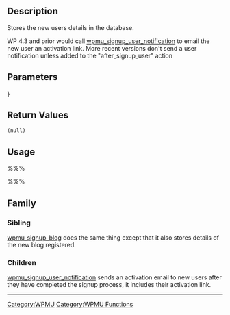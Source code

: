 == Description ==
Stores the new users details in the database.

WP 4.3 and prior would call [[WPMU Functions/wpmu_signup_user_notification|wpmu_signup_user_notification]] to email the new user an activation link.  More recent versions don't send a user notification unless added to the "after_signup_user" action

== Parameters ==
{{Parameter|$user|string|The new user's username.}}
{{Parameter|$user_email|string|The new users' email address.}}}
{{Parameter|$meta|object|Other meta information.|optional|[blank string]}}

== Return Values ==
; <tt>(null)</tt>

== Usage ==
%%%<?php wpmu_signup_user($user, $user_email, $meta); ?>%%%
== Family ==
===Sibling===
[[WPMU Functions/wpmu_signup_blog|wpmu_signup_blog]] does the same thing except that it also stores details of the new blog registered.

=== Children ===
[[WPMU Functions/wpmu_signup_user_notification|wpmu_signup_user_notification]] sends an activation email to new users after they have completed the signup process, it includes their activation link.

----

[[Category:WPMU]]
[[Category:WPMU Functions]]